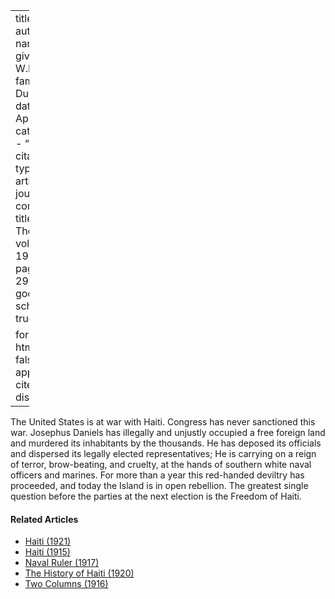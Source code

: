 
---
title: 'Haiti'
author:
  - name:
      given: W.E.B.
      family: Du Bois
date: Apr. 1920
categories: 
  - ""
citation: 
  type: article-journal
  container-title: The Crisis
  volume: 19
  issue: 6
  page: 297-298
google-scholar: true

format:
  html:
    toc: false
    appendix-cite-as: display
---



The United States is at war with Haiti. Congress has never
sanctioned this war. Josephus Daniels has illegally and unjustly
occupied a free foreign
land and murdered its inhabitants by the thousands. He has deposed its
officials and dispersed its legally elected representatives; He is
carrying on a reign of terror, brow-beating, and cruelty, at the hands
of southern white naval officers and marines. For more than a year this
red-handed deviltry has proceeded, and today the Island is in open
rebellion. The greatest single question before the parties at the next
election is the Freedom of Haiti.

<!-- Similar articles start here -->
<div  class="clear-wrap"></div>

#### Related Articles

* [Haiti (1921)](/Volumes/22/06/haiti.html)
* [Haiti (1915)](/Volumes/11/02/haiti.html)
* [Naval Ruler (1917)](/Volumes/14/01/naval_ruler.html)
* [The History of Haiti (1920)](/Volumes/20/05/history-of-haiti.html)
* [Two Columns (1916)](/Volumes/12/04/_two-columns.html)

<!-- Similar articles end here -->